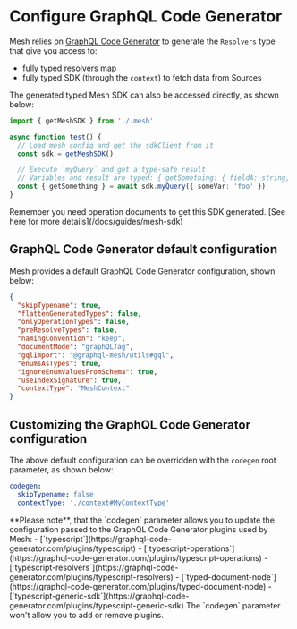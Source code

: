 
# Configure GraphQL Code Generator

Mesh relies on [GraphQL Code Generator](https://graphql-code-generator.com) to generate the `Resolvers` type that give you access to:

- fully typed resolvers map
- fully typed SDK (through the `context`) to fetch data from Sources

The generated typed Mesh SDK can also be accessed directly, as shown below:

```ts
import { getMeshSDK } from './.mesh'

async function test() {
  // Load mesh config and get the sdkClient from it
  const sdk = getMeshSDK()

  // Execute `myQuery` and get a type-safe result
  // Variables and result are typed: { getSomething: { fieldA: string, fieldB: number }, errors?: GraphQLError[] }
  const { getSomething } = await sdk.myQuery({ someVar: 'foo' })
}
```

<Callout>
  Remember you need operation documents to get this SDK generated. [See here for more details](/docs/guides/mesh-sdk)
</Callout>

## GraphQL Code Generator default configuration

Mesh provides a default GraphQL Code Generator configuration, shown below:

```json
{
  "skipTypename": true,
  "flattenGeneratedTypes": false,
  "onlyOperationTypes": false,
  "preResolveTypes": false,
  "namingConvention": "keep",
  "documentMode": "graphQLTag",
  "gqlImport": "@graphql-mesh/utils#gql",
  "enumsAsTypes": true,
  "ignoreEnumValuesFromSchema": true,
  "useIndexSignature": true,
  "contextType": "MeshContext"
}
```

## Customizing the GraphQL Code Generator configuration

The above default configuration can be overridden with the `codegen` root parameter, as shown below:

```yaml
codegen:
  skipTypename: false
  contextType: './context#MyContextType'
```

<Callout>
**Please note**, that the `codegen` parameter allows you to update the configuration passed to the GraphQL Code Generator plugins used by Mesh:
- [`typescript`](https://graphql-code-generator.com/plugins/typescript)
- [`typescript-operations`](https://graphql-code-generator.com/plugins/typescript-operations)
- [`typescript-resolvers`](https://graphql-code-generator.com/plugins/typescript-resolvers)
- [`typed-document-node`](https://graphql-code-generator.com/plugins/typed-document-node)
- [`typescript-generic-sdk`](https://graphql-code-generator.com/plugins/typescript-generic-sdk)

</Callout>

<Callout emoji="⚠️" type="warning">
  The `codegen` parameter won't allow you to add or remove plugins.
</Callout>
